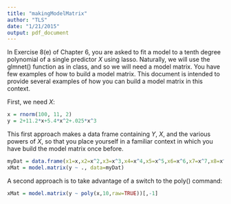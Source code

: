 ```yaml
---
title: "makingModelMatrix"
author: "TLS"
date: "1/21/2015"
output: pdf_document
---
```

In Exercise 8(e) of Chapter 6, you are asked to fit a model to a tenth degree polynomial of a single predictor $X$ using lasso.  Naturally, we will use the glmnet() function as in class, and so we will need a model matrix.  You have few examples of how to build a model matrix.  This document is intended to provide several examples of how you can build a model matrix in this context.

First, we need $X$:
```r
x = rnorm(100, 11, 2)
y = 2+11.2*x+5.4*x^2+.025*x^3
```
This first approach makes a data frame containing $Y$, $X$, and the various powers of $X$, so that you place yourself in a familiar context in which you have build the model matrix once before.
```r
myDat = data.frame(x1=x,x2=x^2,x3=x^3,x4=x^4,x5=x^5,x6=x^6,x7=x^7,x8=x^8,x9=x^9,x10=x^10,y)
xMat = model.matrix(y ~ ., data=myDat)
```

A second approach is to take advantage of a switch to the poly() command:
```r
xMat = model.matrix(y ~ poly(x,10,raw=TRUE))[,-1]
```